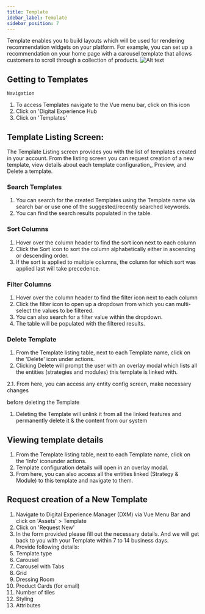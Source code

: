 ```yaml
---
title: Template
idebar_label: Template
sidebar_position: 7
---
```


<head>
  <title>A</title>
  <meta name="description" content="" />
</head>

Template enables you to build layouts which will be used for rendering recommendation widgets on your platform. For example, you can set up a recommendation on your home page with a carousel template that allows customers to scroll through a collection of products.
![Alt text](https://d1r1e7xjkfj7nz.cloudfront.net/template1b.png 'a title')

## Getting to Templates

`Navigation`

1. To access Templates navigate to the Vue menu bar, click on this icon
2. Click on 'Digital Experience Hub
3. Click on 'Templates'

## Template Listing Screen:

The Template Listing screen provides you with the list of templates created in your account. From the listing screen you can request creation of a new template, view details about each template configuration,, Preview, and Delete a template.

### Search Templates

1. You can search for the created Templates using the Template name via search bar or use one of the suggested/recently searched keywords.
2. You can find the search results populated in the table.

### Sort Columns

1. Hover over the column header to find the sort icon next to each column
2. Click the Sort icon to sort the column alphabetically either in ascending or descending order.
3. If the sort is applied to multiple columns, the column for which sort was applied last will take precedence.

### Filter Columns

1. Hover over the column header to find the filter icon next to each column
2. Click the filter icon to open up a dropdown from which you can multi-select the values to be filtered.
3. You can also search for a filter value within the dropdown.
4. The table will be populated with the filtered results.

### Delete Template

1. From the Template listing table, next to each Template name, click on the 'Delete' icon under actions.
2. Clicking Delete will prompt the user with an overlay modal which lists all the entities (strategies and modules) this template is linked with.

2.1. From here, you can access any entity config screen, make necessary changes

before deleting the Template

1. Deleting the Template will unlink it from all the linked features and permanently delete it & the content from our system

## Viewing template details

1. From the Template listing table, next to each Template name, click on the 'Info' iconunder actions.
2. Template configuration details will open in an overlay modal.
3. From here, you can also access all the entities linked (Strategy & Module) to this template and navigate to them.

## Request creation of a New Template

1. Navigate to Digital Experience Manager (DXM) via Vue Menu Bar and click on 'Assets' \> Template
2. Click on 'Request New'
3. In the form provided please fill out the necessary details. And we will get back to you with your Template within 7 to 14 business days.
4. Provide following details:
5. Template type
6. Carousel
7. Carousel with Tabs
8. Grid
9. Dressing Room
10. Product Cards (for email)
11. Number of tiles
12. Styling
13. Attributes
